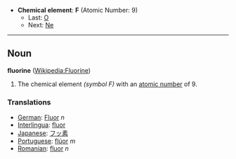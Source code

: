 *'''Chemical element''': '''F''' (Atomic Number: 9)
**Last: [[Oxygen|O]]
**Next: [[Neon|Ne]]
----
== Noun ==
'''fluorine''' ([[en:Fluorine|Wikipedia:Fluorine]])

# The chemical element ''(symbol F)'' with an [[atomic number]] of 9.

===Translations===
*[[German]]: [[Fluor]] ''n''
*[[Interlingua]]: [[fluor]]
*[[Japanese]]: [[フッ素]]
*[[Portuguese]]: [[flúor]] ''m''
*[[Romanian]]: [[fluor]] ''n''